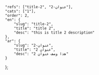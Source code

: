 ---
---
    "refs": ["title-2", "عنوان-2"],
	"cats": ["1"],
	"order": 2,
	"en": {
		"slug": "title-2",
        "title": "title 2",
		"desc": "this is title 2 description"
	},
	"ar": {
		"slug": "عنوان-2",
        "title": "عنوان 2",
		"desc": "هذا وصف عنوان 2"
	}
};